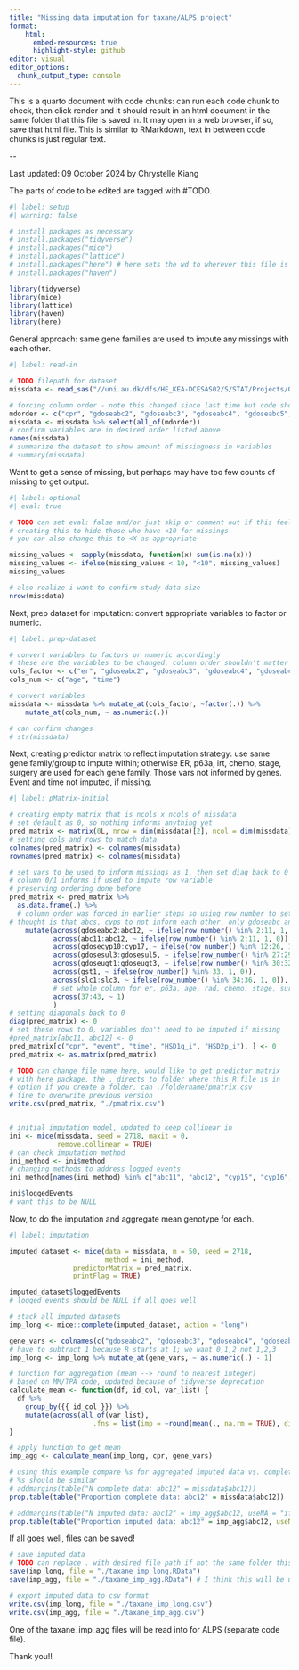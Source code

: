 ```yaml
---
title: "Missing data imputation for taxane/ALPS project"
format: 
    html:
      embed-resources: true
      highlight-style: github
editor: visual
editor_options: 
  chunk_output_type: console
---
```


This is a quarto document with code chunks: can run each code chunk to check, then click render and it should result in an html document in the same folder that this file is saved in. It may open in a web browser, if so, save that html file. This is similar to RMarkdown, text in between code chunks is just regular text.

\--

Last updated: 09 October 2024 by Chrystelle Kiang

The parts of code to be edited are tagged with #TODO.

```r
#| label: setup
#| warning: false

# install packages as necessary 
# install.packages("tidyverse")
# install.packages("mice")
# install.packages("lattice")
# install.packages("here") # here sets the wd to wherever this file is located 
# install.packages("haven")

library(tidyverse)
library(mice)
library(lattice) 
library(haven)
library(here)
```

General approach: same gene families are used to impute any missings with each other.

```r
#| label: read-in 

# TODO filepath for dataset
missdata <- read_sas("//uni.au.dk/dfs/HE_KEA-DCESAS02/S/STAT/Projects/0113 065 ProBeCaRe/ALPs taxane study/Data/ALPs_taxanes_missing.sas7bdat")

# forcing column order - note this changed since last time but code should still work
mdorder <- c("cpr", "gdoseabc2", "gdoseabc3", "gdoseabc4", "gdoseabc5", "gdoseabc6", "gdoseabc7", "gdoseabc8", "gdoseabc10", "abc11", "abc12", "gdosecyp10", "gdosecyp12", "gdosecyp13", "gdosecyp14", "gdosecyp2", "gdosecyp3", "gdosecyp4", "gdosecyp5", "gdosecyp6", "gdosecyp7", "gdosecyp8", "gdosecyp9", "cyp15", "cyp16", "cyp17", "gdosesul3", "gdosesul4", "gdosesul5", "gdoseugt1", "gdoseugt2", "gdoseugt3", "gst1", "slc1", "slc2", "slc3", "er", "p63a", "age", "irt", "ike", "stage", "surgery_type", "event", "time", "HSD1q_i", "HSD2p_i") 
missdata <- missdata %>% select(all_of(mdorder))
# confirm variables are in desired order listed above
names(missdata)
# summarize the dataset to show amount of missingness in variables
# summary(missdata) 
```

Want to get a sense of missing, but perhaps may have too few counts of missing to get output.

```r
#| label: optional
#| eval: true 

# TODO can set eval: false and/or just skip or comment out if this feels too sensitive
# creating this to hide those who have <10 for missings
# you can also change this to <X as appropriate 

missing_values <- sapply(missdata, function(x) sum(is.na(x)))
missing_values <- ifelse(missing_values < 10, "<10", missing_values)
missing_values

# also realize i want to confirm study data size
nrow(missdata)
```

Next, prep dataset for imputation: convert appropriate variables to factor or numeric.

```r
#| label: prep-dataset 

# convert variables to factors or numeric accordingly 
# these are the variables to be changed, column order shouldn't matter
cols_factor <- c("er", "gdoseabc2", "gdoseabc3", "gdoseabc4", "gdoseabc5", "gdoseabc6", "gdoseabc7", "gdoseabc8", "gdosecyp10", "gdosecyp12", "gdosecyp13", "gdosecyp14", "gdosecyp2", "gdosecyp3", "gdosecyp4", "gdosecyp5", "gdosecyp6", "gdosecyp7", "gdosecyp8", "gdosecyp9", "gdosesul3", "gdosesul4",  "gdoseugt1", "gdoseugt2", "gdoseugt3", "gdoseabc10", "gdosesul5", "abc11", "abc12", "cyp15", "cyp16", "cyp17", "gst1", "slc1", "slc2", "slc3", "p63a", "irt", "ike", "stage", "surgery_type", "event","HSD1q_i", "HSD2p_i")  
cols_num <- c("age", "time") 

# convert variables 
missdata <- missdata %>% mutate_at(cols_factor, ~factor(.)) %>%
    mutate_at(cols_num, ~ as.numeric(.)) 

# can confirm changes
# str(missdata) 
```

Next, creating predictor matrix to reflect imputation strategy: use same gene family/group to impute within; otherwise ER, p63a, irt, chemo, stage, surgery are used for each gene family. Those vars not informed by genes. Event and time not imputed, if missing.

```r
#| label: pMatrix-initial

# creating empty matrix that is ncols x ncols of missdata 
# set default as 0, so nothing informs anything yet
pred_matrix <- matrix(0L, nrow = dim(missdata)[2], ncol = dim(missdata)[2])
# setting cols and rows to match data
colnames(pred_matrix) <- colnames(missdata)
rownames(pred_matrix) <- colnames(missdata)

# set vars to be used to inform missings as 1, then set diag back to 0 
# column 0/1 informs if used to impute row variable 
# preserving ordering done before 
pred_matrix <- pred_matrix %>% 
  as.data.frame(.) %>%
  # column order was forced in earlier steps so using row number to set those blocks, e.g., gdoseabc2:abc12 are cols 2:11 as well
# thought is that abcs, cyps to not inform each other, only gdoseabc and gdosecyp inform
    mutate(across(gdoseabc2:abc12, ~ ifelse(row_number() %in% 2:11, 1, 0)),
           across(abc11:abc12, ~ ifelse(row_number() %in% 2:11, 1, 0)).
           across(gdosecyp10:cyp17, ~ ifelse(row_number() %in% 12:26, 1, 0)),
           across(gdosesul3:gdosesul5, ~ ifelse(row_number() %in% 27:29, 1, 0)),
           across(gdoseugt1:gdoseugt3, ~ ifelse(row_number() %in% 30:32, 1, 0)),
           across(gst1, ~ ifelse(row_number() %in% 33, 1, 0)),
           across(slc1:slc3, ~ ifelse(row_number() %in% 34:36, 1, 0)),
           # set whole column for er, p63a, age, rad, chemo, stage, surgery
           across(37:43, ~ 1)
           )
# setting diagonals back to 0
diag(pred_matrix) <- 0
# set these rows to 0, variables don't need to be imputed if missing
#pred_matrix[abc11, abc12] <- 0
pred_matrix[c("cpr", "event", "time", "HSD1q_i", "HSD2p_i"), ] <- 0 
pred_matrix <- as.matrix(pred_matrix) 

# TODO can change file name here, would like to get predictor matrix 
# with here package, the . directs to folder where this R file is in
# option if you create a folder, can ./foldername/pmatrix.csv
# fine to overwrite previous version
write.csv(pred_matrix, "./pmatrix.csv")


# initial imputation model, updated to keep collinear in 
ini <- mice(missdata, seed = 2718, maxit = 0,
            remove.collinear = TRUE)
# can check imputation method
ini_method <- ini$method
# changing methods to address logged events
ini_method[names(ini_method) %in% c("abc11", "abc12", "cyp15", "cyp16", "cyp17")] <- "pmm"

ini$loggedEvents
# want this to be NULL 
```

Now, to do the imputation and aggregate mean genotype for each.

```r
#| label: imputation

imputed_dataset <- mice(data = missdata, m = 50, seed = 2718,
                        method = ini_method,
                predictorMatrix = pred_matrix, 
                printFlag = TRUE)

imputed_dataset$loggedEvents
# logged events should be NULL if all goes well 

# stack all imputed datasets 
imp_long <- mice::complete(imputed_dataset, action = "long")

gene_vars <- colnames(c("gdoseabc2", "gdoseabc3", "gdoseabc4", "gdoseabc5", "gdoseabc6", "gdoseabc7", "gdoseabc8", "gdoseabc10", "abc11", "abc12", "gdosecyp10", "gdosecyp12", "gdosecyp13", "gdosecyp14", "gdosecyp2", "gdosecyp3", "gdosecyp4", "gdosecyp5", "gdosecyp6", "gdosecyp7", "gdosecyp8", "gdosecyp9", "cyp15", "cyp16", "cyp17", "gdosesul3", "gdosesul4", "gdosesul5", "gdoseugt1", "gdoseugt2", "gdoseugt3", "gst1", "slc1", "slc2", "slc3"))
# have to subtract 1 because R starts at 1; we want 0,1,2 not 1,2,3
imp_long <- imp_long %>% mutate_at(gene_vars, ~ as.numeric(.) - 1)

# function for aggregation (mean --> round to nearest integer)
# based on MM/TPA code, updated because of tidyverse deprecation 
calculate_mean <- function(df, id_col, var_list) {
  df %>%
    group_by({{ id_col }}) %>%
    mutate(across(all_of(var_list), 
                     .fns = list(imp = ~round(mean(., na.rm = TRUE), digits = 1)))) # avg and round to 1 decimal place
}

# apply function to get mean 
imp_agg <- calculate_mean(imp_long, cpr, gene_vars)

# using this example compare %s for aggregated imputed data vs. complete data 
# %s should be similar
# addmargins(table("N complete data: abc12" = missdata$abc12))
prop.table(table("Proportion complete data: abc12" = missdata$abc12))

# addmargins(table("N imputed data: abc12" = imp_agg$abc12, useNA = "ifany"))
prop.table(table("Proportion imputed data: abc12" = imp_agg$abc12, useNA = "ifany"))
```

If all goes well, files can be saved!

```r
# save imputed data
# TODO can replace . with desired file path if not the same folder this code is in
save(imp_long, file = "./taxane_imp_long.RData")
save(imp_agg, file = "./taxane_imp_agg.RData") # I think this will be used for ALPS

# export imputed data to csv format
write.csv(imp_long, file = "./taxane_imp_long.csv")
write.csv(imp_agg, file = "./taxane_imp_agg.csv")
```

One of the taxane_imp_agg files will be read into for ALPS (separate code file).

Thank you!!
